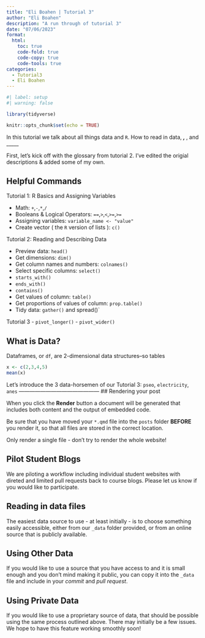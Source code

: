 ```yaml
---
title: "Eli Boahen | Tutorial 3"
author: "Eli Boahen"
description: "A run through of tutorial 3"
date: "07/06/2023"
format:
  html:
    toc: true
    code-fold: true
    code-copy: true
    code-tools: true
categories:
  - Tutorial3
  - Eli Boahen
---
```


```r
#| label: setup
#| warning: false

library(tidyverse)

knitr::opts_chunk$set(echo = TRUE)
```
In this tutorial we talk about all things data and `R`. How to read in data, ___, ___, and _____

First, let's kick off with the glossary from tutorial 2. I've edited the origial descriptions & added some of my own.

## Helpful Commands
Tutorial 1: R Basics and Assigning Variables

- Math: `+`,`-`,`*`,`/`
- Booleans & Logical Operators: `==`,`>`,`<`,`>=`,`>=`
- Assigning variables: `variable_name <- "value"`
- Create vector ( the `R` version of lists ): `c()`

Tutorial 2: Reading and Describing Data

- Preview data: `head()`
- Get dimensions: `dim()`
- Get column names and numbers: `colnames()`
- Select specific columns: `select()`
- `starts_with()`
- `ends_with()`
- `contains()`
- Get values of column: `table()`
- Get proportions of values of column: `prop.table()`
- Tidy data: `gather()` and spread()`

Tutorial 3
- `pivot_longer()`
- `pivot_wider()`

## What is Data?
Dataframes, or `df`, are 2-dimensional data structures--so tables



```r
x <- c(2,3,4,5)
mean(x)
```

Let's introduce the 3 data-horsemen of our Tutorial 3:
`pseo`, `electricity`, `anes`
---------------------------------------------
## Rendering your post

When you click the **Render** button a document will be generated that includes both content and the output of embedded code. 

:::{.callout-warning}
Be sure that you have moved your `*.qmd` file into the `posts` folder **BEFORE** you render it, so that all files are stored in the correct location.
:::

:::{.callout-important}
Only render a single file - don't try to render the whole website!
:::

:::{.callout-note}
## Pilot Student Blogs

We are piloting a workflow including individual student websites with direted and limited pull requests back to course blogs. Please let us know if you would like to participate.
:::

## Reading in data files

The easiest data source to use - at least initially - is to choose something easily accessible, either from our `_data` folder provided, or from an online source that is publicly available.

:::{.callout-tip}
## Using Other Data
If you would like to use a source that you have access to and it is small enough and you don't mind making it public, you can copy it into the `_data` file and include in your *commit* and *pull request*.
:::

:::{.callout-tip}
## Using Private Data

If you would like to use a proprietary source of data, that should be possible using the same process outlined above. There may initially be a few issues. We hope to have this feature working smoothly soon!
:::